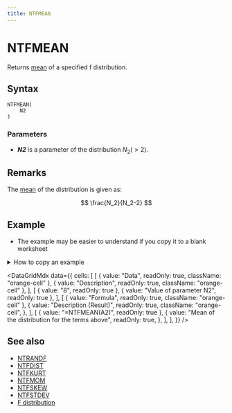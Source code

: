 ```yaml
---
title: NTFMEAN
---
```



# NTFMEAN

Returns [mean](/docs/glossary#mean) of a specified f distribution.

## Syntax

```excel
NTFMEAN(
    N2
)
```

### Parameters

- **_N2_** is a parameter of the distribution $N_2(>2)$.

## Remarks

The [mean](/docs/glossary#mean) of the distribution is given as:

$$
\frac{N_2}{N_2-2}
$$

## Example

- The example may be easier to understand if you copy it to a blank worksheet

<details>
  <summary>How to copy an example</summary>

1.  Create a blank workbook or worksheet.
2.  Select the example in the Help topic.

    **Note**  Do not select the row or column headers.

    ![Selecting an example from Help](./../../assets/functions/HowToCopy.png)

    Selecting an example from Help

3.  Press CTRL+C.
4.  In the worksheet, select cell A1, and press CTRL+V.
5.  To switch between viewing the results and viewing the formulas that return the results, press CTRL+` (grave accent), or on the **Tools** menu, point to **Formula Auditing**, and then click **Formula Auditing Mode**.

</details>

<DataGridMdx
  data={{
    cells: [
      [
        { value: "Data", readOnly: true, className: "orange-cell" },
        { value: "Description", readOnly: true, className: "orange-cell" },
      ],
      [
        { value: "8", readOnly: true },
        { value: "Value of parameter N2", readOnly: true },
      ],
      [
        { value: "Formula", readOnly: true, className: "orange-cell" },
        {
          value: "Description (Result)",
          readOnly: true,
          className: "orange-cell",
        },
      ],
      [
        { value: "=NTFMEAN(A2)", readOnly: true },
        {
          value: "Mean of the distribution for the terms above",
          readOnly: true,
        },
      ],
    ],
  }}
/>

## See also

- [NTRANDF](../01-random-numbers/01-single-series/05-ntrandf.mdx)
- [NTFDIST](024-ntfdist.mdx)
- [NTFKURT](026-ntfkurt.mdx)
- [NTFMOM](028-ntfmom.mdx)
- [NTFSKEW](029-ntfskew.mdx)
- [NTFSTDEV](030-ntfstdev.mdx)
- [F distribution](https://www.ntrand.com/f-distribution/)
